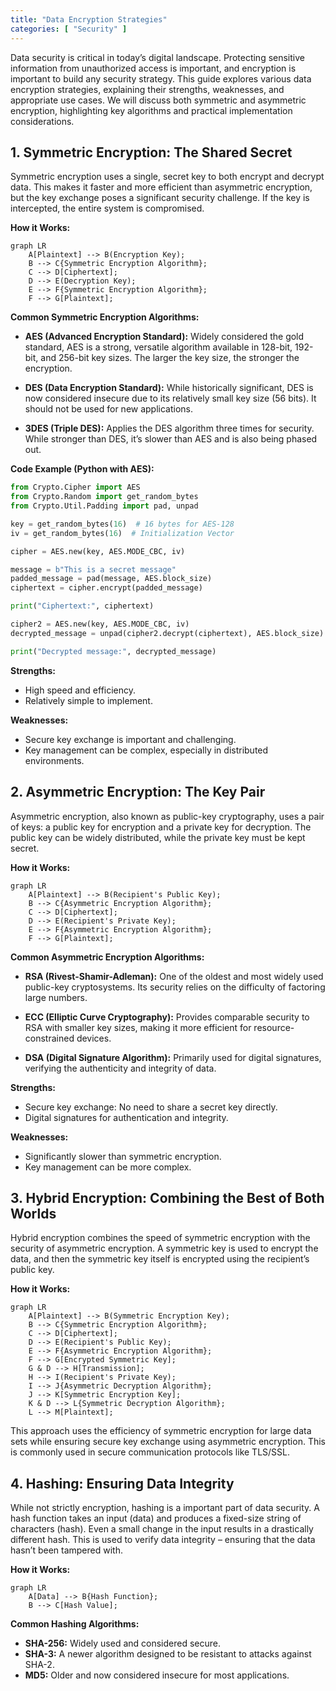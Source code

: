 ```yaml
---
title: "Data Encryption Strategies"
categories: [ "Security" ]
---
```


Data security is critical in today's digital landscape. Protecting sensitive information from unauthorized access is important, and encryption is important to build any security strategy.
 This guide explores various data encryption strategies, explaining their strengths, weaknesses, and appropriate use cases. We will discuss both symmetric and asymmetric encryption, highlighting key algorithms and practical implementation considerations.


## 1. Symmetric Encryption: The Shared Secret

Symmetric encryption uses a single, secret key to both encrypt and decrypt data. This makes it faster and more efficient than asymmetric encryption, but the key exchange poses a significant security challenge. If the key is intercepted, the entire system is compromised.

**How it Works:**

```mermaid
graph LR
    A[Plaintext] --> B(Encryption Key);
    B --> C{Symmetric Encryption Algorithm};
    C --> D[Ciphertext];
    D --> E(Decryption Key);
    E --> F{Symmetric Encryption Algorithm};
    F --> G[Plaintext];
```

**Common Symmetric Encryption Algorithms:**

-   **AES (Advanced Encryption Standard):** Widely considered the gold standard, AES is a strong, versatile algorithm available in 128-bit, 192-bit, and 256-bit key sizes. The larger the key size, the stronger the encryption.

-   **DES (Data Encryption Standard):** While historically significant, DES is now considered insecure due to its relatively small key size (56 bits). It should not be used for new applications.

-   **3DES (Triple DES):** Applies the DES algorithm three times for security.
 While stronger than DES, it's slower than AES and is also being phased out.

**Code Example (Python with AES):**

``` python
from Crypto.Cipher import AES
from Crypto.Random import get_random_bytes
from Crypto.Util.Padding import pad, unpad

key = get_random_bytes(16)  # 16 bytes for AES-128
iv = get_random_bytes(16)  # Initialization Vector

cipher = AES.new(key, AES.MODE_CBC, iv)

message = b"This is a secret message"
padded_message = pad(message, AES.block_size)
ciphertext = cipher.encrypt(padded_message)

print("Ciphertext:", ciphertext)

cipher2 = AES.new(key, AES.MODE_CBC, iv)
decrypted_message = unpad(cipher2.decrypt(ciphertext), AES.block_size)

print("Decrypted message:", decrypted_message)
```

**Strengths:**

-   High speed and efficiency.
-   Relatively simple to implement.

**Weaknesses:**

-   Secure key exchange is important and challenging.
-   Key management can be complex, especially in distributed environments.

## 2. Asymmetric Encryption: The Key Pair

Asymmetric encryption, also known as public-key cryptography, uses a pair of keys: a public key for encryption and a private key for decryption. The public key can be widely distributed, while the private key must be kept secret.

**How it Works:**

```mermaid
graph LR
    A[Plaintext] --> B(Recipient's Public Key);
    B --> C{Asymmetric Encryption Algorithm};
    C --> D[Ciphertext];
    D --> E(Recipient's Private Key);
    E --> F{Asymmetric Encryption Algorithm};
    F --> G[Plaintext];
```

**Common Asymmetric Encryption Algorithms:**

-   **RSA (Rivest-Shamir-Adleman):** One of the oldest and most widely used public-key cryptosystems. Its security relies on the difficulty of factoring large numbers.

-   **ECC (Elliptic Curve Cryptography):** Provides comparable security to RSA with smaller key sizes, making it more efficient for resource-constrained devices.

-   **DSA (Digital Signature Algorithm):** Primarily used for digital signatures, verifying the authenticity and integrity of data.

**Strengths:**

-   Secure key exchange: No need to share a secret key directly.
-   Digital signatures for authentication and integrity.

**Weaknesses:**

-   Significantly slower than symmetric encryption.
-   Key management can be more complex.

## 3. Hybrid Encryption: Combining the Best of Both Worlds

Hybrid encryption combines the speed of symmetric encryption with the security of asymmetric encryption. A symmetric key is used to encrypt the data, and then the symmetric key itself is encrypted using the recipient's public key.

**How it Works:**

```mermaid
graph LR
    A[Plaintext] --> B(Symmetric Encryption Key);
    B --> C{Symmetric Encryption Algorithm};
    C --> D[Ciphertext];
    D --> E(Recipient's Public Key);
    E --> F{Asymmetric Encryption Algorithm};
    F --> G[Encrypted Symmetric Key];
    G & D --> H[Transmission];
    H --> I(Recipient's Private Key);
    I --> J{Asymmetric Decryption Algorithm};
    J --> K[Symmetric Encryption Key];
    K & D --> L{Symmetric Decryption Algorithm};
    L --> M[Plaintext];
```

This approach uses the efficiency of symmetric encryption for large data sets while ensuring secure key exchange using asymmetric encryption. This is commonly used in secure communication protocols like TLS/SSL.

## 4. Hashing: Ensuring Data Integrity

While not strictly encryption, hashing is a important part of data security. A hash function takes an input (data) and produces a fixed-size string of characters (hash). Even a small change in the input results in a drastically different hash. This is used to verify data integrity – ensuring that the data hasn't been tampered with.

**How it Works:**

```mermaid
graph LR
    A[Data] --> B{Hash Function};
    B --> C[Hash Value];
```

**Common Hashing Algorithms:**

-   **SHA-256:** Widely used and considered secure.
-   **SHA-3:** A newer algorithm designed to be resistant to attacks against SHA-2.
-   **MD5:** Older and now considered insecure for most applications.



